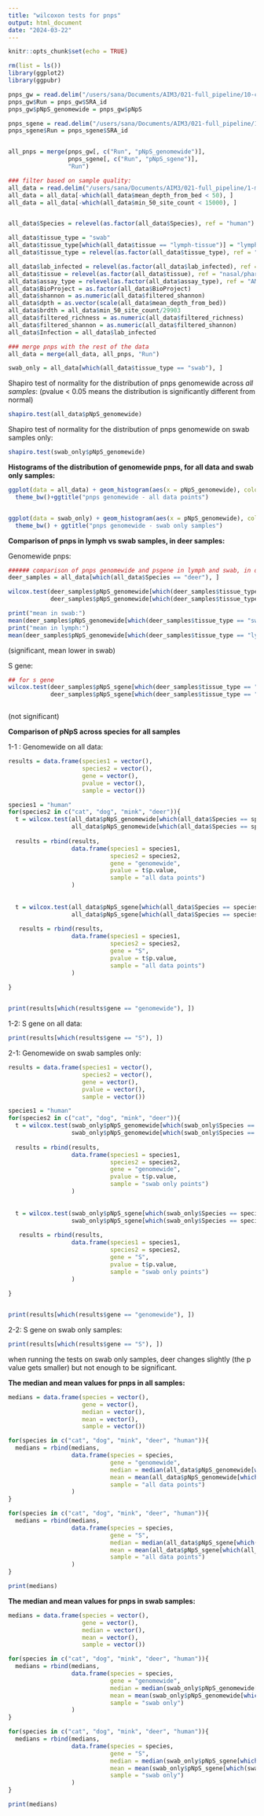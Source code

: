 ```yaml
---
title: "wilcoxon tests for pnps"
output: html_document
date: "2024-03-22"
---
```


```r
knitr::opts_chunk$set(echo = TRUE)
```



```r
rm(list = ls())
library(ggplot2)
library(ggpubr)

pnps_gw = read.delim("/users/sana/Documents/AIM3/021-full_pipeline/10-correction_pnps/all_pnps_corrected.tsv")
pnps_gw$Run = pnps_gw$SRA_id
pnps_gw$pNpS_genomewide = pnps_gw$pNpS

pnps_sgene = read.delim("/users/sana/Documents/AIM3/021-full_pipeline/10-correction_pnps/all_pnps_corrected_sgene.tsv")
pnps_sgene$Run = pnps_sgene$SRA_id


all_pnps = merge(pnps_gw[, c("Run", "pNpS_genomewide")],
                 pnps_sgene[, c("Run", "pNpS_sgene")],
                 "Run")

### filter based on sample quality:
all_data = read.delim("/users/sana/Documents/AIM3/021-full_pipeline/1-metrics/metrics_strict_thresholds_min50_5percent.tsv")
all_data = all_data[-which(all_data$mean_depth_from_bed < 50), ]
all_data = all_data[-which(all_data$min_50_site_count < 15000), ]


all_data$Species = relevel(as.factor(all_data$Species), ref = "human")

all_data$tissue_type = "swab"
all_data$tissue_type[which(all_data$tissue == "lymph-tissue")] = "lymph"
all_data$tissue_type = relevel(as.factor(all_data$tissue_type), ref = "swab")

all_data$lab_infected = relevel(as.factor(all_data$lab_infected), ref = "natural")
all_data$tissue = relevel(as.factor(all_data$tissue), ref = "nasal/pharyngeal-swab")
all_data$assay_type = relevel(as.factor(all_data$assay_type), ref = "AMPLICON")
all_data$BioProject = as.factor(all_data$BioProject)
all_data$shannon = as.numeric(all_data$filtered_shannon)
all_data$dpth = as.vector(scale(all_data$mean_depth_from_bed))
all_data$brdth = all_data$min_50_site_count/29903
all_data$filtered_richness = as.numeric(all_data$filtered_richness)
all_data$filtered_shannon = as.numeric(all_data$filtered_shannon)
all_data$Infection = all_data$lab_infected

### merge pnps with the rest of the data
all_data = merge(all_data, all_pnps, "Run")

swab_only = all_data[which(all_data$tissue_type == "swab"), ]

```


Shapiro test of normality for the distribution of pnps genomewide across *all samples*:
(pvalue < 0.05 means the distribution is significantly different from normal)
```r
shapiro.test(all_data$pNpS_genomewide)
```


Shapiro test of normality for the distribution of pnps genomewide on swab samples only:
```r
shapiro.test(swab_only$pNpS_genomewide)
```
**Histograms of the distribution of genomewide pnps, for all data and swab only samples:**
```r
ggplot(data = all_data) + geom_histogram(aes(x = pNpS_genomewide), color = "blue", fill = NA, binwidth = 0.01) + 
  theme_bw()+ggtitle("pnps genomewide - all data points")


ggplot(data = swab_only) + geom_histogram(aes(x = pNpS_genomewide), color = "blue", fill = NA, binwidth = 0.01) + 
  theme_bw() + ggtitle("pnps genomewide - swab only samples")

```


**Comparison of pnps in lymph vs swab samples, in deer samples:**

Genomewide pnps:
```r
###### comparison of pnps genomewide and psgene in lymph and swab, in deer samples
deer_samples = all_data[which(all_data$Species == "deer"), ]

wilcox.test(deer_samples$pNpS_genomewide[which(deer_samples$tissue_type == "swab")],
            deer_samples$pNpS_genomewide[which(deer_samples$tissue_type == "lymph")])

print("mean in swab:")
mean(deer_samples$pNpS_genomewide[which(deer_samples$tissue_type == "swab")])
print("mean in lymph:")
mean(deer_samples$pNpS_genomewide[which(deer_samples$tissue_type == "lymph")])

```
(significant, mean lower in swab)


S gene: 
```r
## for s gene
wilcox.test(deer_samples$pNpS_sgene[which(deer_samples$tissue_type == "swab")],
            deer_samples$pNpS_sgene[which(deer_samples$tissue_type == "lymph")])



```
(not significant)

**Comparison of pNpS across species for all samples**

1-1 : Genomewide on all data:
```r
results = data.frame(species1 = vector(),
                     species2 = vector(),
                     gene = vector(),
                     pvalue = vector(),
                     sample = vector())

species1 = "human"
for(species2 in c("cat", "dog", "mink", "deer")){
  t = wilcox.test(all_data$pNpS_genomewide[which(all_data$Species == species1)],
                  all_data$pNpS_genomewide[which(all_data$Species == species2)])
  
  results = rbind(results, 
                  data.frame(species1 = species1,
                             species2 = species2,
                             gene = "genomewide",
                             pvalue = t$p.value,
                             sample = "all data points")
                  )
  
  
  t = wilcox.test(all_data$pNpS_sgene[which(all_data$Species == species1)],
                  all_data$pNpS_sgene[which(all_data$Species == species2)])
  
   results = rbind(results, 
                  data.frame(species1 = species1,
                             species2 = species2,
                             gene = "S",
                             pvalue = t$p.value,
                             sample = "all data points")
                  )
  
}


print(results[which(results$gene == "genomewide"), ])

```

1-2: S gene on all data:
```r
print(results[which(results$gene == "S"), ])
```


2-1: Genomewide on swab samples only:
```r
results = data.frame(species1 = vector(),
                     species2 = vector(),
                     gene = vector(),
                     pvalue = vector(),
                     sample = vector())

species1 = "human"
for(species2 in c("cat", "dog", "mink", "deer")){
  t = wilcox.test(swab_only$pNpS_genomewide[which(swab_only$Species == species1)],
                  swab_only$pNpS_genomewide[which(swab_only$Species == species2)])
  
  results = rbind(results, 
                  data.frame(species1 = species1,
                             species2 = species2,
                             gene = "genomewide",
                             pvalue = t$p.value,
                             sample = "swab only points")
                  )
  
  
  t = wilcox.test(swab_only$pNpS_sgene[which(swab_only$Species == species1)],
                  swab_only$pNpS_sgene[which(swab_only$Species == species2)])
  
   results = rbind(results, 
                  data.frame(species1 = species1,
                             species2 = species2,
                             gene = "S",
                             pvalue = t$p.value,
                             sample = "swab only points")
                  )
  
}


print(results[which(results$gene == "genomewide"), ])


```

2-2: S gene on swab only samples:
```r
print(results[which(results$gene == "S"), ])

```


when running the tests on swab only samples, deer changes slightly (the p value gets smaller) but not enough to be significant.



**The median and mean values for pnps in all samples:**
```r

medians = data.frame(species = vector(),
                     gene = vector(),
                     median = vector(),
                     mean = vector(),
                     sample = vector())

for(species in c("cat", "dog", "mink", "deer", "human")){
  medians = rbind(medians,
                  data.frame(species = species,
                             gene = "genomewide",
                             median = median(all_data$pNpS_genomewide[which(all_data$Species == species)]),
                             mean = mean(all_data$pNpS_genomewide[which(all_data$Species == species)]),
                             sample = "all data points")
                  )
}

for(species in c("cat", "dog", "mink", "deer", "human")){
  medians = rbind(medians,
                  data.frame(species = species,
                             gene = "S",
                             median = median(all_data$pNpS_sgene[which(all_data$Species == species)]),
                             mean = mean(all_data$pNpS_sgene[which(all_data$Species == species)]),
                             sample = "all data points")
                  )
}

print(medians)

```

**The median and mean values for pnps in swab samples:**
```r
medians = data.frame(species = vector(),
                     gene = vector(),
                     median = vector(),
                     mean = vector(),
                     sample = vector())

for(species in c("cat", "dog", "mink", "deer", "human")){
  medians = rbind(medians,
                  data.frame(species = species,
                             gene = "genomewide",
                             median = median(swab_only$pNpS_genomewide[which(swab_only$Species == species)]),
                             mean = mean(swab_only$pNpS_genomewide[which(swab_only$Species == species)]),
                             sample = "swab only")
                  )
}

for(species in c("cat", "dog", "mink", "deer", "human")){
  medians = rbind(medians,
                  data.frame(species = species,
                             gene = "S",
                             median = median(swab_only$pNpS_sgene[which(swab_only$Species == species)]),
                             mean = mean(swab_only$pNpS_sgene[which(swab_only$Species == species)]),
                             sample = "swab only")
                  )
}

print(medians)


```


